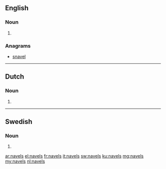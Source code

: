 ==English==

===Noun===
{{head|en|plural}}

# {{plural of|navel|lang=en|nocat=1}}

===Anagrams===
* [[snavel#English|snavel]]

----
==Dutch==

===Noun===
{{head|nl}}

# {{nl-noun form of|pl|navel}}

----

==Swedish==

===Noun===
{{head|sv|noun form}}

# {{sv-noun-form-indef-gen|navel}}

[[ar:navels]]
[[el:navels]]
[[fr:navels]]
[[it:navels]]
[[sw:navels]]
[[ku:navels]]
[[mg:navels]]
[[my:navels]]
[[nl:navels]]